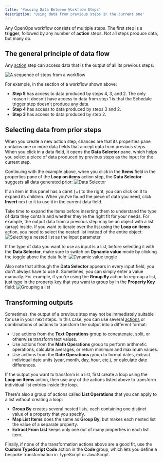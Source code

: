 ```yaml
---
title: 'Passing Data Between Workflow Steps'
description: 'Using data from previous steps in the current one'
---
```


Any OpenOps workflow consists of multiple steps. The first step is a **trigger**, followed by any number of **action** steps. Not all steps produce data, but many do.

## The general principle of data flow

Any [action](/workflow-management/actions/) step can access data that is the output of all its previous steps.

![A sequence of steps from a workflow](/images/parameters-example.png)

For example, in the section of a workflow shown above:
* **Step 5** has access to data produced by steps 4, 3, and 2. The only reason it doesn't have access to data from step 1 is that the Schedule trigger step doesn't produce any data.
* **Step 4** has access to data produced by steps 3 and 2.
* **Step 3** has access to data produced by step 2.

## Selecting data from prior steps

When you create a new action step, chances are that its properties pane contains one or more data fields that accept data from previous steps. When you click in a data field, it opens the **Data Selector** pane, which helps you select a piece of data produced by previous steps as the input for the current step.

Continuing with the example above, when you click in the **Items** field in the properties pane of the **Loop on items** action step, the **Data Selector** suggests all data generated prior:
![Data Selector](/images/parameters-data-selector.png)

If an item in this panel has a caret (**⌄**) to the right, you can click on it to expand its children. When you've found the piece of data you need, click **Insert** next to it to use it in the current data field.

Take time to expand the items before inserting them to understand the type of data they contain and whether they're the right fit for your needs. For example, the output data from a previous step may be an object with a list (array) inside. If you want to iterate over the list using the **Loop on items** action, you need to select the nested list instead of the entire object:
![Selecting a nested list as the input parameter](/images/parameters-nested-array.png)

If the type of data you want to use as input is a list, before selecting it with the **Data Selector**, make sure to switch on **Dynamic value** mode by clicking the toggle above the data field:
![Dynamic value toggle](/images/parameters-dynamic-value.png)

Also note that although the **Data Selector** appears in every input field, you don't always have to use it. Sometimes, you can simply enter a value manually. For example, if you're using the **Group By** action to regroup a list, just type in the property key that you want to group by in the **Property Key** field:
![Grouping a list](/images/parameters-group-by.png)

## Transforming outputs

Sometimes, the output of a previous step may not be immediately suitable for use in your next steps. In this case, you can use several [actions](/workflow-management/actions/) or combinations of actions to transform the output into a different format:
* Use actions from the **Text Operations** group to concatenate, split, or otherwise transform text values.
* Use actions from the **Math Operations** group to perform arithmetic operations, calculate averages, or return minimum and maximum values.
* Use actions from the **Date Operations** group to format dates, extract individual date units (year, month, day, hour, etc.), or calculate date differences.

If the output you want to transform is a list, first create a loop using the **Loop on Items** action, then use any of the actions listed above to transform individual list entries inside the loop.

There's also a group of actions called **List Operations** that you can apply to a list without creating a loop:
* **Group By** creates several nested lists, each containing one distinct value of a property that you specify.
* **Map List Items** does the same as **Group By**, but makes each nested list the value of a separate property.
* **Extract From List** keeps only one out of many properties in each list item.

Finally, if none of the transformation actions above are a good fit, use the **Custom TypeScript Code** action in the **Code** group, which lets you define a bespoke transformation in TypeScript or JavaScript.
